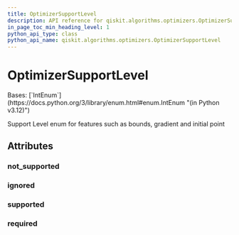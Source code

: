 ```yaml
---
title: OptimizerSupportLevel
description: API reference for qiskit.algorithms.optimizers.OptimizerSupportLevel
in_page_toc_min_heading_level: 1
python_api_type: class
python_api_name: qiskit.algorithms.optimizers.OptimizerSupportLevel
---
```


# OptimizerSupportLevel

<Class id="qiskit.algorithms.optimizers.OptimizerSupportLevel" isDedicatedPage={true} github="https://github.com/qiskit/qiskit/tree/stable/0.46/qiskit/algorithms/optimizers/optimizer.py" signature="qiskit.algorithms.optimizers.OptimizerSupportLevel(value)">
  Bases: [`IntEnum`](https://docs.python.org/3/library/enum.html#enum.IntEnum "(in Python v3.12)")

  Support Level enum for features such as bounds, gradient and initial point

  ## Attributes

  ### not\_supported

  <Attribute id="qiskit.algorithms.optimizers.OptimizerSupportLevel.not_supported" name="not_supported" attributeValue="0" />

  ### ignored

  <Attribute id="qiskit.algorithms.optimizers.OptimizerSupportLevel.ignored" name="ignored" attributeValue="1" />

  ### supported

  <Attribute id="qiskit.algorithms.optimizers.OptimizerSupportLevel.supported" name="supported" attributeValue="2" />

  ### required

  <Attribute id="qiskit.algorithms.optimizers.OptimizerSupportLevel.required" name="required" attributeValue="3" />
</Class>

